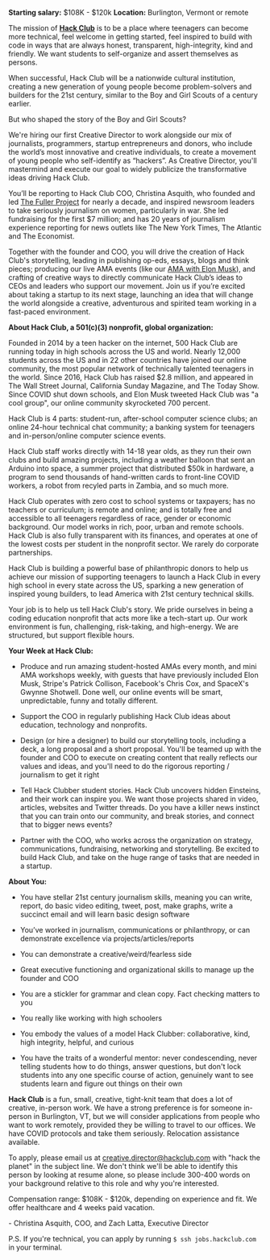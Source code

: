 **Starting salary:** $108K - $120k
**Location:** Burlington, Vermont or remote

The mission of **[Hack Club](https://hackclub.com)** is to be a place where teenagers can become more technical, feel welcome in getting started, feel inspired to build with code in ways that are always honest, transparent, high-integrity, kind and friendly. We want students to self-organize and assert themselves as persons.

When successful, Hack Club will be a nationwide cultural institution, creating a new generation of young people become problem-solvers and builders for the 21st century, similar to the Boy and Girl Scouts of a century earlier.

But who shaped the story of the Boy and Girl Scouts?

We're hiring our first Creative Director to work alongside our mix of journalists, programmers, startup entrepreneurs and donors, who include the world’s most innovative and creative individuals, to create a movement of young people who self-identify as “hackers”. As Creative Director, you'll mastermind and execute our goal to widely publicize the transformative ideas driving Hack Club.

You’ll be reporting to Hack Club COO, Christina Asquith, who founded and led [The Fuller Project](https://www.theatlantic.com/international/archive/2016/03/women-foreign-correspondents/472596/) for nearly a decade, and inspired newsroom leaders to take seriously journalism on women, particularly in war. She led fundraising for the first $7 million; and has 20 years of journalism experience reporting for news outlets like The New York Times, The Atlantic and The Economist.

Together with the founder and COO, you will drive the creation of Hack Club's storytelling, leading in publishing op-eds, essays, blogs and think pieces;  producing our live AMA events (like our [AMA with Elon Musk](https://www.youtube.com/watch?v=riru9OzScwk)), and crafting of creative ways to directly communicate Hack Club’s ideas to CEOs and leaders who support our movement. Join us if you’re excited about taking a startup to its next stage, launching an idea that will change the world alongside a creative, adventurous and spirited team working in a fast-paced environment.

**About Hack Club, a 501(c)(3) nonprofit, global organization:**

Founded in 2014 by a teen hacker on the internet, 500 Hack Club are running today in high schools across the US and world. Nearly 12,000 students across the US and in 22 other countries have joined our online community, the most popular network of technically talented teenagers in the world. Since 2016, Hack Club has raised $2.8 million, and appeared in The Wall Street Journal, California Sunday Magazine, and The Today Show. Since COVID shut down schools, and Elon Musk tweeted Hack Club was "a cool group", our online community skyrocketed 700 percent.

Hack Club is 4 parts: student-run, after-school computer science clubs; an online 24-hour technical chat community; a banking system for teenagers and in-person/online computer science events.

Hack Club staff works directly with 14-18 year olds, as they run their own clubs and build amazing projects, including a weather balloon that sent an Arduino into space, a summer project that distributed $50k in hardware, a program to send thousands of hand-written cards to front-line COVID workers, a robot from recyled parts in Zambia, and so much more.

Hack Club operates with zero cost to school systems or taxpayers; has no teachers or curriculum; is remote and online; and is totally free and accessible to all teenagers regardless of race, gender or economic background. Our model works in rich, poor, urban and remote schools. Hack Club is also fully transparent with its finances, and operates at one of the lowest costs per student in the nonprofit sector. We rarely do corporate partnerships.

Hack Club is building a powerful base of philanthropic donors to help us achieve our mission of supporting teenagers to launch a Hack Club in every high school in every state across the US, sparking a new generation of inspired young builders, to lead America with 21st century technical skills.

Your job is to help us tell Hack Club's story. We pride ourselves in being a coding education nonprofit that acts more like a tech-start up. Our work environment is fun, challenging, risk-taking, and high-energy. We are structured, but support flexible hours.

**Your Week at Hack Club:**

- Produce and run amazing student-hosted AMAs every month, and mini AMA workshops weekly, with guests that have previously included Elon Musk, Stripe's Patrick Collison, Facebook's Chris Cox, and SpaceX's Gwynne Shotwell. Done well, our online events will be smart, unpredictable, funny and totally different.

- Support the COO in regularly publishing Hack Club ideas about education, technology and nonprofits.

- Design (or hire a designer) to build our storytelling tools, including a deck, a long proposal and a short proposal. You'll be teamed up with the founder and COO to execute on creating content that really reflects our values and ideas, and you'll need to do the rigorous reporting / journalism to get it right

- Tell Hack Clubber student stories. Hack Club uncovers hidden Einsteins, and their work can inspire you. We want those projects shared in video, articles, websites and Twitter threads. Do you have a killer news instinct that you can train onto our community, and break stories, and connect that to bigger news events?

- Partner with the COO, who works across the organization on strategy, communications, fundraising, networking and storytelling. Be excited to build Hack Club, and take on the huge range of tasks that are needed in a startup.

**About You:**

- You have stellar 21st century journalism skills, meaning you can write, report, do basic video editing, tweet, post, make graphs, write a succinct email and will learn basic design software

- You’ve worked in journalism, communications or philanthropy, or can demonstrate excellence via projects/articles/reports

- You can demonstrate a creative/weird/fearless side

- Great executive functioning and organizational skills to manage up the founder and COO

- You are a stickler for grammar and clean copy. Fact checking matters to you

- You really like working with high schoolers

- You embody the values of a model Hack Clubber: collaborative, kind, high integrity, helpful, and curious

- You have the traits of a wonderful mentor: never condescending, never telling students how to do things, answer questions, but don't lock students into any one specific course of action, genuinely want to see students learn and figure out things on their own

**Hack Club** is a fun, small, creative, tight-knit team that does a lot of creative, in-person work. We have a strong preference is for someone in-person in Burlington, VT, but we will consider applications from people who want to work remotely, provided they be willing to travel to our offices. We have COVID protocols and take them seriously. Relocation assistance available.

To apply, please email us at creative.director@hackclub.com with "hack the planet" in the subject line. We don't think we'll be able to identify this person by looking at resume alone, so please include 300-400 words on your background relative to this role and why you're interested.

Compensation range: $108K - $120k, depending on experience and fit. We offer healthcare and 4 weeks paid vacation.

\- Christina Asquith, COO, and Zach Latta, Executive Director

P.S. If you're technical, you can apply by running `$ ssh jobs.hackclub.com` in your terminal.
